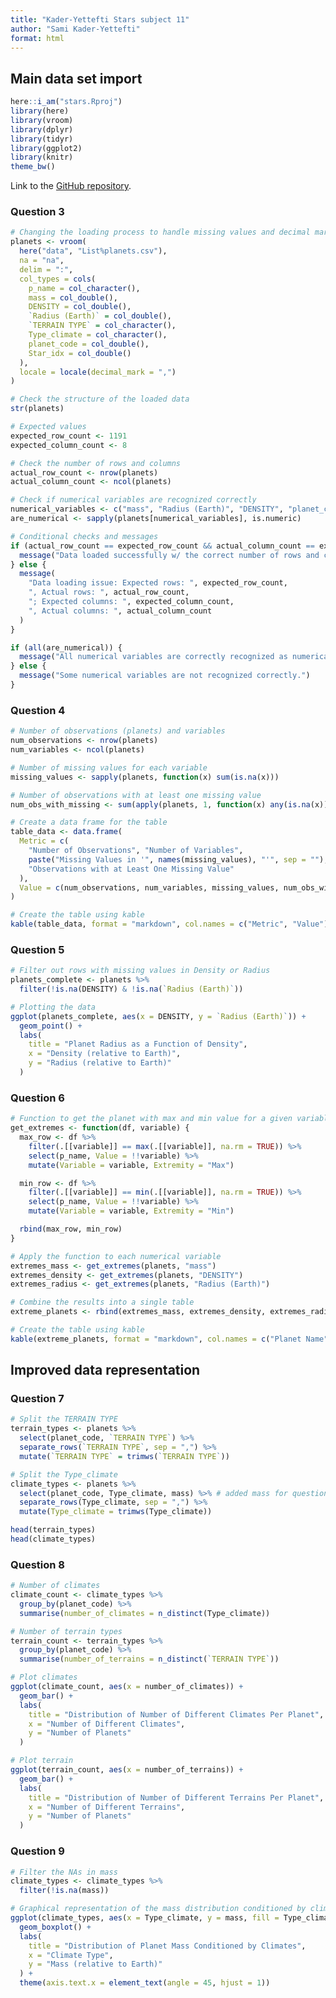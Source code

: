 ```yaml
---
title: "Kader-Yettefti Stars subject 11"
author: "Sami Kader-Yettefti"
format: html
---
```

## Main data set import
```r
here::i_am("stars.Rproj")
library(here)
library(vroom)
library(dplyr)
library(tidyr)
library(ggplot2)
library(knitr)
theme_bw()
```

Link to the [GitHub repository](https://github.com/kaderrsami/stars).

### Question 3

```r
# Changing the loading process to handle missing values and decimal mark
planets <- vroom(
  here("data", "List%planets.csv"),
  na = "na",
  delim = ":",
  col_types = cols(
    p_name = col_character(),
    mass = col_double(),
    DENSITY = col_double(),
    `Radius (Earth)` = col_double(),
    `TERRAIN TYPE` = col_character(),
    Type_climate = col_character(),
    planet_code = col_double(),
    Star_idx = col_double()
  ),
  locale = locale(decimal_mark = ",")
)

# Check the structure of the loaded data
str(planets)
```

```r
# Expected values
expected_row_count <- 1191
expected_column_count <- 8

# Check the number of rows and columns
actual_row_count <- nrow(planets)
actual_column_count <- ncol(planets)

# Check if numerical variables are recognized correctly
numerical_variables <- c("mass", "Radius (Earth)", "DENSITY", "planet_code", "Star_idx")
are_numerical <- sapply(planets[numerical_variables], is.numeric)

# Conditional checks and messages
if (actual_row_count == expected_row_count && actual_column_count == expected_column_count) {
  message("Data loaded successfully w/ the correct number of rows and columns.")
} else {
  message(
    "Data loading issue: Expected rows: ", expected_row_count,
    ", Actual rows: ", actual_row_count,
    "; Expected columns: ", expected_column_count,
    ", Actual columns: ", actual_column_count
  )
}

if (all(are_numerical)) {
  message("All numerical variables are correctly recognized as numerical.")
} else {
  message("Some numerical variables are not recognized correctly.")
}
```

### Question 4

```r
# Number of observations (planets) and variables
num_observations <- nrow(planets)
num_variables <- ncol(planets)

# Number of missing values for each variable
missing_values <- sapply(planets, function(x) sum(is.na(x)))

# Number of observations with at least one missing value
num_obs_with_missing <- sum(apply(planets, 1, function(x) any(is.na(x))))

# Create a data frame for the table
table_data <- data.frame(
  Metric = c(
    "Number of Observations", "Number of Variables",
    paste("Missing Values in '", names(missing_values), "'", sep = ""),
    "Observations with at Least One Missing Value"
  ),
  Value = c(num_observations, num_variables, missing_values, num_obs_with_missing)
)

# Create the table using kable
kable(table_data, format = "markdown", col.names = c("Metric", "Value"))
```

### Question 5

```r
# Filter out rows with missing values in Density or Radius
planets_complete <- planets %>%
  filter(!is.na(DENSITY) & !is.na(`Radius (Earth)`))

# Plotting the data
ggplot(planets_complete, aes(x = DENSITY, y = `Radius (Earth)`)) +
  geom_point() +
  labs(
    title = "Planet Radius as a Function of Density",
    x = "Density (relative to Earth)",
    y = "Radius (relative to Earth)"
  )
```

### Question 6

```r
# Function to get the planet with max and min value for a given variable
get_extremes <- function(df, variable) {
  max_row <- df %>%
    filter(.[[variable]] == max(.[[variable]], na.rm = TRUE)) %>%
    select(p_name, Value = !!variable) %>%
    mutate(Variable = variable, Extremity = "Max")

  min_row <- df %>%
    filter(.[[variable]] == min(.[[variable]], na.rm = TRUE)) %>%
    select(p_name, Value = !!variable) %>%
    mutate(Variable = variable, Extremity = "Min")

  rbind(max_row, min_row)
}

# Apply the function to each numerical variable
extremes_mass <- get_extremes(planets, "mass")
extremes_density <- get_extremes(planets, "DENSITY")
extremes_radius <- get_extremes(planets, "Radius (Earth)")

# Combine the results into a single table
extreme_planets <- rbind(extremes_mass, extremes_density, extremes_radius)

# Create the table using kable
kable(extreme_planets, format = "markdown", col.names = c("Planet Name", "Value", "Variable", "Extremity"))
```

## Improved data representation

### Question 7

```r
# Split the TERRAIN TYPE
terrain_types <- planets %>%
  select(planet_code, `TERRAIN TYPE`) %>%
  separate_rows(`TERRAIN TYPE`, sep = ",") %>%
  mutate(`TERRAIN TYPE` = trimws(`TERRAIN TYPE`))

# Split the Type_climate
climate_types <- planets %>%
  select(planet_code, Type_climate, mass) %>% # added mass for question 9
  separate_rows(Type_climate, sep = ",") %>%
  mutate(Type_climate = trimws(Type_climate))

head(terrain_types)
head(climate_types)
```

### Question 8

```r
# Number of climates
climate_count <- climate_types %>%
  group_by(planet_code) %>%
  summarise(number_of_climates = n_distinct(Type_climate))

# Number of terrain types
terrain_count <- terrain_types %>%
  group_by(planet_code) %>%
  summarise(number_of_terrains = n_distinct(`TERRAIN TYPE`))

# Plot climates
ggplot(climate_count, aes(x = number_of_climates)) +
  geom_bar() +
  labs(
    title = "Distribution of Number of Different Climates Per Planet",
    x = "Number of Different Climates",
    y = "Number of Planets"
  )

# Plot terrain
ggplot(terrain_count, aes(x = number_of_terrains)) +
  geom_bar() +
  labs(
    title = "Distribution of Number of Different Terrains Per Planet",
    x = "Number of Different Terrains",
    y = "Number of Planets"
  )
```

### Question 9

```r
# Filter the NAs in mass
climate_types <- climate_types %>%
  filter(!is.na(mass))

# Graphical representation of the mass distribution conditioned by climates
ggplot(climate_types, aes(x = Type_climate, y = mass, fill = Type_climate)) +
  geom_boxplot() +
  labs(
    title = "Distribution of Planet Mass Conditioned by Climates",
    x = "Climate Type",
    y = "Mass (relative to Earth)"
  ) +
  theme(axis.text.x = element_text(angle = 45, hjust = 1))
```
